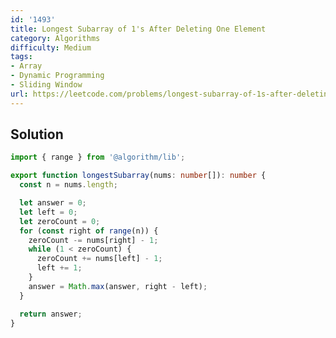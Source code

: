 ```yaml
---
id: '1493'
title: Longest Subarray of 1's After Deleting One Element
category: Algorithms
difficulty: Medium
tags:
- Array
- Dynamic Programming
- Sliding Window
url: https://leetcode.com/problems/longest-subarray-of-1s-after-deleting-one-element
---
```


## Solution

```typescript filename="solution.ts" copy
import { range } from '@algorithm/lib';

export function longestSubarray(nums: number[]): number {
  const n = nums.length;

  let answer = 0;
  let left = 0;
  let zeroCount = 0;
  for (const right of range(n)) {
    zeroCount -= nums[right] - 1;
    while (1 < zeroCount) {
      zeroCount += nums[left] - 1;
      left += 1;
    }
    answer = Math.max(answer, right - left);
  }

  return answer;
}
```

